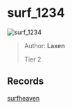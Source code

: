 
# surf_1234

![surf_1234](https://raw.githubusercontent.com/Sayt123/SurfMapPics/Maps-and-bonuses/csgo/surf_1234.jpg)

> Author: **Laxen**
>
> Tier 2

## Records

[surfheaven](https://surfheaven.eu/map/surf_1234)
